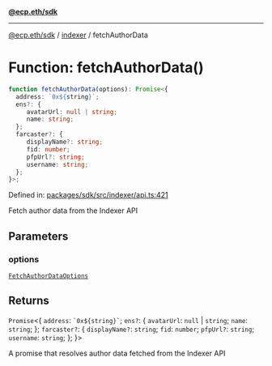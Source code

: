 [**@ecp.eth/sdk**](../../index.mdx)

***

[@ecp.eth/sdk](/sdk-reference/index.mdx) / [indexer](/sdk-reference/indexer/index.mdx) / fetchAuthorData

# Function: fetchAuthorData()

```ts
function fetchAuthorData(options): Promise<{
  address: `0x${string}`;
  ens?: {
     avatarUrl: null | string;
     name: string;
  };
  farcaster?: {
     displayName?: string;
     fid: number;
     pfpUrl?: string;
     username: string;
  };
}>;
```

Defined in: [packages/sdk/src/indexer/api.ts:421](https://github.com/ecp-eth/comments-monorepo/blob/main/packages/sdk/src/indexer/api.ts#L421)

Fetch author data from the Indexer API

## Parameters

### options

[`FetchAuthorDataOptions`](/sdk-reference/indexer/type-aliases/FetchAuthorDataOptions.mdx)

## Returns

`Promise`\<\{
  `address`: `` `0x${string}` ``;
  `ens?`: \{
     `avatarUrl`: `null` \| `string`;
     `name`: `string`;
  \};
  `farcaster?`: \{
     `displayName?`: `string`;
     `fid`: `number`;
     `pfpUrl?`: `string`;
     `username`: `string`;
  \};
\}\>

A promise that resolves author data fetched from the Indexer API
